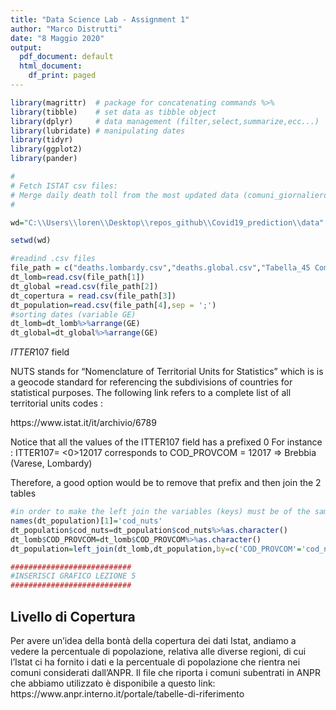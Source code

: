 ```yaml
---
title: "Data Science Lab - Assignment 1"
author: "Marco Distrutti"
date: "8 Maggio 2020"
output:
  pdf_document: default
  html_document:
    df_print: paged
---
```


```r
library(magrittr)  # package for concatenating commands %>%
library(tibble)    # set data as tibble object
library(dplyr)     # data management (filter,select,summarize,ecc...)
library(lubridate) # manipulating dates
library(tidyr)
library(ggplot2)
library(pander)

```

```r
#
# Fetch ISTAT csv files:
# Merge daily death toll from the most updated data (comuni_giornaliero.csv) with extra data such as data_inizio_diff (comune_giorno.csv)
#

wd="C:\\Users\\loren\\Desktop\\repos_github\\Covid19_prediction\\data"

setwd(wd)

#readind .csv files
file_path = c("deaths.lombardy.csv","deaths.global.csv","Tabella_45 Comuni subentrati.csv","Popolazione_comuni_italiani.csv")
dt_lomb=read.csv(file_path[1])
dt_global =read.csv(file_path[2])
dt_copertura = read.csv(file_path[3])
dt_population=read.csv(file_path[4],sep = ';')
#sorting dates (variable GE)
dt_lomb=dt_lomb%>%arrange(GE)
dt_global=dt_global%>%arrange(GE)


```

$ITTER107$ field

NUTS stands for "Nomenclature of Territorial Units for Statistics" which is is a geocode standard for referencing the subdivisions of countries for statistical purposes. The following link refers to a complete list of all territorial units codes :

https://www.istat.it/it/archivio/6789


Notice that all the values of the ITTER107 field has a prefixed 0
For instance : 
ITTER107= <0>12017 corresponds to COD_PROVCOM = 12017  =>  Brebbia (Varese, Lombardy)

Therefore, a good option would be to remove that prefix and then join the 2 tables 

```r

#in order to make the left join the variables (keys) must be of the same type. Let's transform them into characters and then execute theleft join with right key = and left key = 
names(dt_population)[1]='cod_nuts'
dt_population$cod_nuts=dt_population$cod_nuts%>%as.character()
dt_lomb$COD_PROVCOM=dt_lomb$COD_PROVCOM%>%as.character()
dt_population=left_join(dt_lomb,dt_population,by=c('COD_PROVCOM'='cod_nuts'))
```



```r
###########################
#INSERISCI GRAFICO LEZIONE 5
###########################
```


## Livello di Copertura 

Per avere un'idea della bontà della copertura dei dati Istat, andiamo a vedere la percentuale di popolazione, relativa alle diverse regioni, di cui l'Istat ci ha fornito i dati e la percentuale di popolazione che rientra nei comuni considerati dall'ANPR.
Il file che riporta i comuni subentrati in ANPR che abbiamo utilizzato è disponibile a questo link: https://www.anpr.interno.it/portale/tabelle-di-riferimento

